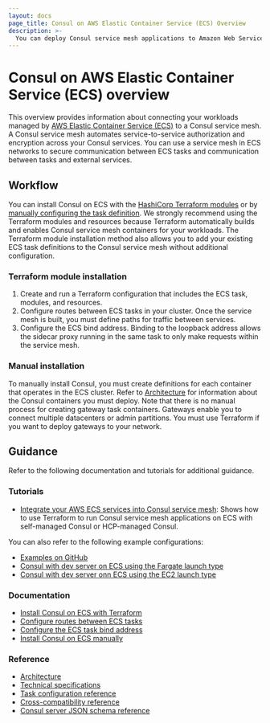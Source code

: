 ```yaml
---
layout: docs
page_title: Consul on AWS Elastic Container Service (ECS) Overview
description: >-
  You can deploy Consul service mesh applications to Amazon Web Services ECS by running each task with an application container, a client agent, and an Envoy proxy. Learn how Consul service mesh works on ECS and find getting started tutorials for several scenarios.
---
```


# Consul on AWS Elastic Container Service (ECS) overview
This overview provides information about connecting your workloads managed by [AWS Elastic Container Service (ECS)](https://aws.amazon.com/ecs/) to a Consul service mesh. A Consul service mesh automates service-to-service authorization and encryption across your Consul services. You can use a service mesh in ECS networks to secure communication between ECS tasks and communication between tasks and external services.


## Workflow 

You can install Consul on ECS with the [HashiCorp Terraform modules](/consul/docs/ecs/deploy/terraform) or by [manually configuring the task definition](/consul/docs/ecs/deploy/manual). We strongly recommend using the Terraform modules and resources because Terraform automatically builds and enables Consul service mesh containers for your workloads. The Terraform module installation method also allows you to add your existing ECS task definitions to the Consul service mesh without additional configuration. 

### Terraform module installation 

1. Create and run a Terraform configuration that includes the ECS task, modules, and resources. 
1. Configure routes between ECS tasks in your cluster. Once the service mesh is built, you must define paths for traffic between services.
1. Configure the ECS bind address. Binding to the loopback address allows the sidecar proxy running in the same task to only make requests within the service mesh.

### Manual installation

To manually install Consul, you must create definitions for each container that operates in the ECS cluster. Refer to [Architecture](/consul/docs/ecs/architecture) for information about the Consul containers you must deploy. Note that there is no manual process for creating gateway task containers. Gateways enable you to connect multiple datacenters or admin partitions. You must use Terraform if you want to deploy gateways to your network.

## Guidance

Refer to the following documentation and tutorials for additional guidance.

### Tutorials

- [Integrate your AWS ECS services into Consul service mesh](/consul/tutorials/cloud-integrations/consul-ecs): Shows how to use Terraform to run Consul service mesh applications on ECS with self-managed Consul or HCP-managed Consul.

You can also refer to the following example configurations:

- [Examples on GitHub](https://github.com/hashicorp/terraform-aws-consul-ecs/tree/main/examples)
- [Consul with dev server on ECS using the Fargate launch type](https://registry.terraform.io/modules/hashicorp/consul-ecs/aws/latest/examples/dev-server-fargate) 
- [Consul with dev server onn ECS using the EC2 launch type](https://registry.terraform.io/modules/hashicorp/consul-ecs/aws/latest/examples/dev-server-ec2)

### Documentation
 
- [Install Consul on ECS with Terraform](/consul/docs/ecs/deploy/terraform)
- [Configure routes between ECS tasks](/consul/docs/connect/ecs)
- [Configure the ECS task bind address](/consul/docs/ecs/deploy/bind-addresses)
- [Install Consul on ECS manually](/consul/docs/ecs/deploy/manual)

### Reference

- [Architecture](/consul/docs/ecs/architecture)
- [Technical specifications](/consul/docs/ecs/tech-specs)
- [Task configuration reference](/consul/docs/ecs/reference/configuration-reference)
- [Cross-compatibility reference](/consul/docs/ecs/reference/compatibility)
- [Consul server JSON schema reference](/consul/docs/ecs/reference/consul-server-json)
